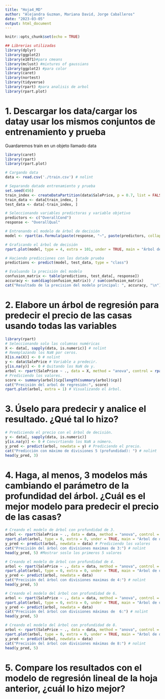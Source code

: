 ---
title: "Hoja4_MD"
author: "Alejandra Guzman, Mariana David, Jorge Caballeros"
date: "2023-03-05"
output: html_document
---

```{r setup, include=FALSE}
knitr::opts_chunk$set(echo = TRUE)
```


```{r, include=FALSE}
## Librerias utilizadas
library(dplyr)
library(ggplot2)
library(e1071)#para cmeans
library(mclust) #mixtures of gaussians
library(ggplot2) #para color
library(caret)
library(nortest)
library(tidyverse)
library(rpart) #para analisis de arbol
library(rpart.plot)
```

# 1. Descargar los data/cargar los datay usar los mismos conjuntos de entrenamiento y prueba  
Guardaremos train en un objeto llamado data
```{r}
library(caret)
library(rpart)
library(rpart.plot)

# Cargando data
data <- read.csv('./train.csv') # nolint

# Separando datade entrenamiento y prueba
set.seed(456)
train_index <- createDataPartition(data$SalePrice, p = 0.7, list = FALSE)
train_data <- data[train_index, ]
test_data <- data[-train_index, ]

# Seleccionando variables predictoras y variable objetivo
predictors <- c("OverallCond")
response <- "OverallQual"

# Entrenando el modelo de árbol de decisión
model <- rpart(as.formula(paste(response, "~", paste(predictors, collapse = "+"))), data = train_data, method = "class", control = rpart.control(maxdepth = 4)) # nolint

# Graficando el árbol de decisión
rpart.plot(model, type = 4, extra = 101, under = TRUE, main = "Árbol de decisión") # nolint

# Haciendo predicciones con los datade prueba
predictions <- predict(model, test_data, type = "class")

# Evaluando la precisión del modelo
confusion_matrix <- table(predictions, test_data[, response])
accuracy <- sum(diag(confusion_matrix)) / sum(confusion_matrix)
cat("Resultado de la precision del modelo principal: ", accuracy, "\n")
```

# 2. Elabore un árbol de regresión para predecir el precio de las casas usando todas las variables
```{r}
library(rpart)
# Seleccionando solo las columnas numéricas
X <- data[, sapply(data, is.numeric)] # nolint
# Reemplazando los NaN por ceros.
X[is.na(X)] <- 0 # nolint
y <- data$SalePrice # Variable a predecir.
y[is.na(y)] <- 0 # Quitando los NaN de y.
arbol <- rpart(SalePrice ~ ., data = X, method = "anova", control = rpart.control(maxdepth = 2))  # nolint
# Prediciendo los valores.
score <- summary(arbol)$cp[length(summary(arbol)$cp)]
cat("Precisión del arbol de regresión:", score)
rpart.plot(arbol, extra = 1) # Visualizando el árbol.
```

# 3. Úselo para predecir y analice el resultado. ¿Qué tal lo hizo? 
```{r}
# Prediciendo el precio con el árbol de decisión.
y <- data[, sapply(data, is.numeric)]
y[is.na(y)] <- 0 # Convirtiendo los NaN a número.
y_pred <- predict(arbol, newdata = y) # Prediciendo el precio.
cat("Predicción con máximo de divisiones 5 (profundidad): ") # nolint
head(y_pred, 3)
```
# 4. Haga, al menos, 3 modelos más cambiando el parámetro de la profundidad del árbol. ¿Cuál es el mejor modelo para predecir el precio de las casas? 
```{r}
# Creando el modelo de árbol con profundidad de 3.
arbol <- rpart(SalePrice ~ ., data = data, method = "anova", control = rpart.control(maxdepth = 3)) # nolint
rpart.plot(arbol, type = 0, extra = 0, under = TRUE, main = "Árbol de decisión (PROFUNDIDAD: 3)") # nolint
y_pred <- predict(arbol, newdata = data) # Prediciendo los valores
cat("Precisión del árbol con divisiones maximas de 3:") # nolint
head(y_pred, 5) #Mostrar soslo los primeros 5 valores

# Creando el modelo de árbol con profundidad de 4.
arbol <- rpart(SalePrice ~ ., data = data, method = "anova", control = rpart.control(maxdepth = 4)) # nolint
rpart.plot(arbol, type = 0, extra = 0, under = TRUE, main = "Árbol de decisión (PROFUNDIDAD: 4)") # nolint
y_pred <- predict(arbol, newdata = data)
cat("Precisión del árbol con divisiones maximas de 4:") # nolint
head(y_pred, 5)

# Creando el modelo del árbol con profundidad de 6.
arbol <- rpart(SalePrice ~ ., data = data, method = "anova", control = rpart.control(maxdepth = 6)) # nolint
rpart.plot(arbol, type = 0, extra = 0, under = TRUE, main = "Árbol de decisión (PROFUNDIDAD: 6)") # nolint
y_pred <- predict(arbol, newdata = data)
cat("Precisión del árbol con divisiones máximas de  6:") # nolint
head(y_pred, 5)

# Creando el modelo del árbol con profundidad de 8.
arbol <- rpart(SalePrice ~ ., data = data, method = "anova", control = rpart.control(maxdepth = 8)) # nolint
rpart.plot(arbol, type = 0, extra = 0, under = TRUE, main = "Árbol de decisión (PROFUNDIDAD: 8)") # nolint
y_pred <- predict(arbol, newdata = data)
cat("Precisión del árbol con divisiones máximas de 8:") # nolint
head(y_pred, 5)
```
# 5. Compare los resultados con el modelo de regresión lineal de la hoja anterior, ¿cuál lo hizo mejor? 
```{r}

```